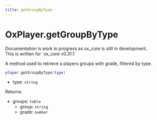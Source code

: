 ```yaml
---
title: getGroupByType
---
```



# OxPlayer.getGroupByType

<Callout>
  Documentation is work in progress as ox_core is still in development.<br />
  This is written for `ox_core v0.31.1`
</Callout>

A method used to retrieve a players groups with grade, filtered by type.

```lua
player.getGroupByType(type)
```

- type: `string`

Returns:

- groups: `table`
  - group: `string`
  - grade: `number`